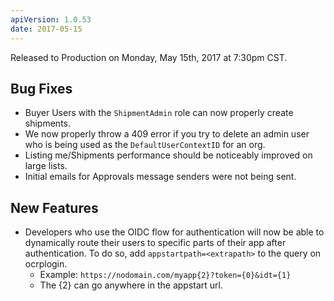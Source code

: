 ```yaml
---
apiVersion: 1.0.53
date: 2017-05-15
---
```


Released to Production on Monday, May 15th, 2017 at 7:30pm CST.

## Bug Fixes

- Buyer Users with the `ShipmentAdmin` role can now properly create shipments.
- We now properly throw a 409 error if you try to delete an admin user who is being used as the `DefaultUserContextID` for an org.
- Listing me/Shipments performance should be noticeably improved on large lists.
- Initial emails for Approvals message senders were not being sent.

## New Features

- Developers who use the OIDC flow for authentication will now be able to dynamically route their users to specific parts of their app after authentication. To do so, add `appstartpath=<extrapath>` to the query on ocrplogin.
  - Example: `https://nodomain.com/myapp{2}?token={0}&idt={1}`
  - The {2} can go anywhere in the appstart url.
